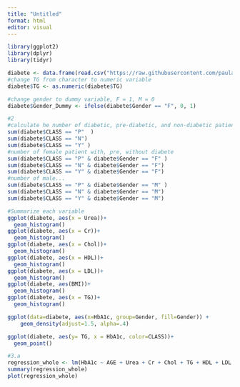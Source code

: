 ---
title: "Untitled"
format: html
editor: visual
---

```{r}
library(ggplot2)
library(dplyr)
library(tidyr)
```

```{r}
diabete <- data.frame(read.csv("https://raw.githubusercontent.com/paulaarraiza/diabetes_dataset/main/diabetes_dataset.csv"))
#change TG from character to numeric variable
diabete$TG <- as.numeric(diabete$TG)
```

```{r}
#change gender to dummy variable, F = 1, M = 0
diabete$Gender_Dummy <- ifelse(diabete$Gender == "F", 0, 1)
```

```{r}
#2
#calculate he number of diabetic, pre-diabetic, and non-diabetic patient
sum(diabete$CLASS == "P"  )
sum(diabete$CLASS == "N")
sum(diabete$CLASS == "Y" )
#number of female patient with, pre, without diabete
sum(diabete$CLASS == "P" & diabete$Gender == "F" )
sum(diabete$CLASS == "N" & diabete$Gender == "F")
sum(diabete$CLASS == "Y" & diabete$Gender == "F")
#number of male...
sum(diabete$CLASS == "P" & diabete$Gender == "M" )
sum(diabete$CLASS == "N" & diabete$Gender == "M")
sum(diabete$CLASS == "Y" & diabete$Gender == "M")
```


```{r}
#Summarize each variable
ggplot(diabete, aes(x = Urea))+
  geom_histogram()
ggplot(diabete, aes(x = Cr))+
  geom_histogram()
ggplot(diabete, aes(x = Chol))+
  geom_histogram()
ggplot(diabete, aes(x = HDL))+
  geom_histogram()
ggplot(diabete, aes(x = LDL))+
  geom_histogram()
ggplot(diabete, aes(BMI))+
  geom_histogram()
ggplot(diabete, aes(x = TG))+
  geom_histogram()
```


```{r}
ggplot(data=diabete, aes(x=HbA1c, group=Gender, fill=Gender)) +
    geom_density(adjust=1.5, alpha=.4)
```

```{r}
ggplot(diabete, aes(y= TG, x = HbA1c, color=CLASS))+
  geom_point()
```

```{r}
#3.a
regression_whole <- lm(HbA1c ~ AGE + Urea + Cr + Chol + TG + HDL + LDL + VLDL + BMI + Gender_Dummy, data = diabete)
summary(regression_whole)
plot(regression_whole)
```
